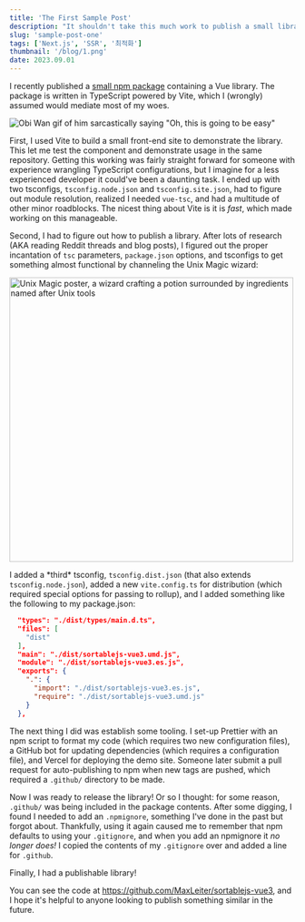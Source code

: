 ```yaml
---
title: 'The First Sample Post'
description: "It shouldn't take this much work to publish a small library"
slug: 'sample-post-one'
tags: ['Next.js', 'SSR', '최적화']
thumbnail: '/blog/1.png'
date: 2023.09.01
---
```


I recently published a [small npm package](https://github.com/maxleiter/sortablejs-vue3) containing a Vue library. The package is written in TypeScript powered by Vite, which I (wrongly) assumed would mediate most of my woes.

![Obi Wan gif of him sarcastically saying "Oh, this is going to be easy"](/blog/node-tooling/obiwan.gif)

First, I used Vite to build a small front-end site to demonstrate the library. This let me test the component and demonstrate usage in the same repository. Getting this working was fairly straight forward for someone with experience wrangling TypeScript configurations, but I imagine for a less experienced developer it could've been a daunting task. I ended up with two tsconfigs, `tsconfig.node.json` and `tsconfig.site.json`, had to figure out module resolution, realized I needed `vue-tsc`, and had a multitude of other minor roadblocks. The nicest thing about Vite is it is _fast_, which made working on this manageable.

Second, I had to figure out how to publish a library. After lots of research (AKA reading Reddit threads and blog posts), I figured out the proper incantation of `tsc` parameters, `package.json` options, and tsconfigs to get something almost functional by channeling the Unix Magic wizard:

<img
  src="/blog/node-tooling/unix-poster.jpg"
  alt="Unix Magic poster, a wizard crafting a potion surrounded by ingredients named after Unix tools"
  height="500"
/>

I added a \*third\* tsconfig, `tsconfig.dist.json` (that also extends `tsconfig.node.json`), added a new `vite.config.ts` for distribution (which required special options for passing to rollup), and I added something like the following to my package.json:

```json
  "types": "./dist/types/main.d.ts",
  "files": [
    "dist"
  ],
  "main": "./dist/sortablejs-vue3.umd.js",
  "module": "./dist/sortablejs-vue3.es.js",
  "exports": {
    ".": {
      "import": "./dist/sortablejs-vue3.es.js",
      "require": "./dist/sortablejs-vue3.umd.js"
    }
  },
```

The next thing I did was establish some tooling. I set-up Prettier with an npm script to format my code (which requires two new configuration files), a GitHub bot for updating dependencies (which requires a configuration file), and Vercel for deploying the demo site. Someone later submit a pull request for auto-publishing to npm when new tags are pushed, which required a `.github/` directory to be made.

Now I was ready to release the library! Or so I thought: for some reason, `.github/` was being included in the package contents. After some digging, I found I needed to add an `.npmignore`, something I've done in the past but forgot about. Thankfully, using it again caused me to remember that npm defaults to using your `.gitignore`, and when you add an npmignore it _no longer does!_ I copied the contents of my `.gitignore` over and added a line for `.github`.

Finally, I had a publishable library!

You can see the code at https://github.com/MaxLeiter/sortablejs-vue3, and I hope it's helpful to anyone looking to publish something similar in the future.
